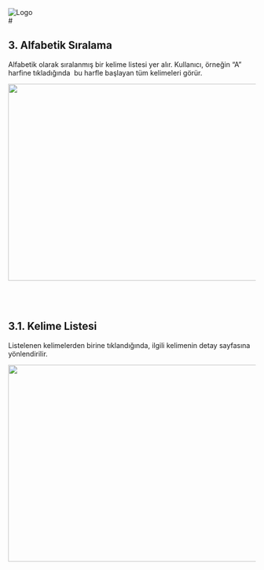 <div style={{ borderBottom: "1px solid #ccc", width: "100%" }}>
  <img src="/img/logo.png" width={300} height={75} alt="Logo" />
</div>

<div style={{ padding: "3rem"}}>
# 

## 3. Alfabetik Sıralama

Alfabetik olarak sıralanmış bir kelime listesi yer alır. Kullanıcı, örneğin “A” harfine tıkladığında 
 bu harfle başlayan tüm kelimeleri görür. 


<img src="/img/alfabetiksiralama.png" width="800" height="400" />

<br />
<br />
<br />
<br />

## 3.1. Kelime Listesi

Listelenen kelimelerden birine tıklandığında, ilgili kelimenin detay sayfasına yönlendirilir.


<img src="/img/kelimesiralamasi.png" width="800" height="400" />

<br />
<br />
<br />
<br />

</div>